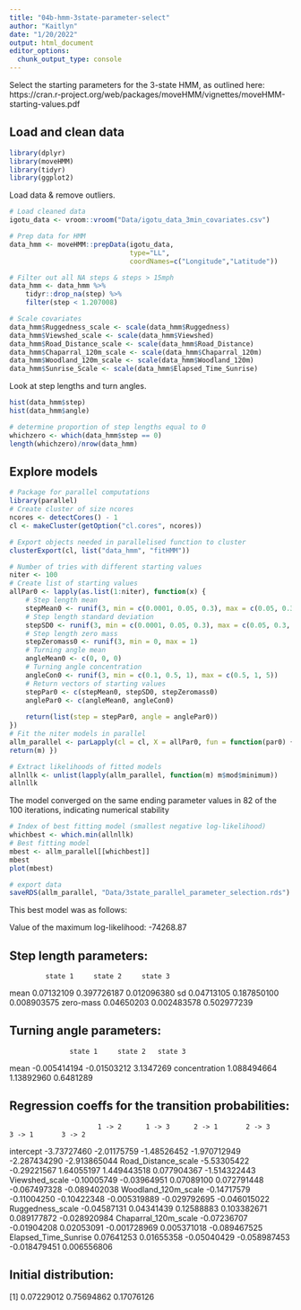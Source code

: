 ```yaml
---
title: "04b-hmm-3state-parameter-select"
author: "Kaitlyn"
date: "1/20/2022"
output: html_document
editor_options: 
  chunk_output_type: console
---
```


Select the starting parameters for the 3-state HMM, as outlined here:
https://cran.r-project.org/web/packages/moveHMM/vignettes/moveHMM-starting-values.pdf

## Load and clean data

```r
library(dplyr)
library(moveHMM)
library(tidyr)
library(ggplot2)
```

Load data & remove outliers.
```r
# Load cleaned data
igotu_data <- vroom::vroom("Data/igotu_data_3min_covariates.csv")

# Prep data for HMM
data_hmm <- moveHMM::prepData(igotu_data, 
                              type="LL", 
                              coordNames=c("Longitude","Latitude"))

# Filter out all NA steps & steps > 15mph
data_hmm <- data_hmm %>% 
    tidyr::drop_na(step) %>% 
    filter(step < 1.207008)

# Scale covariates
data_hmm$Ruggedness_scale <- scale(data_hmm$Ruggedness)
data_hmm$Viewshed_scale <- scale(data_hmm$Viewshed)
data_hmm$Road_Distance_scale <- scale(data_hmm$Road_Distance)
data_hmm$Chaparral_120m_scale <- scale(data_hmm$Chaparral_120m)
data_hmm$Woodland_120m_scale <- scale(data_hmm$Woodland_120m)
data_hmm$Sunrise_Scale <- scale(data_hmm$Elapsed_Time_Sunrise)
```

Look at step lengths and turn angles.
```r
hist(data_hmm$step)
hist(data_hmm$angle)

# determine proportion of step lengths equal to 0
whichzero <- which(data_hmm$step == 0)
length(whichzero)/nrow(data_hmm)
```



## Explore models
```r
# Package for parallel computations
library(parallel)
# Create cluster of size ncores
ncores <- detectCores() - 1
cl <- makeCluster(getOption("cl.cores", ncores))

# Export objects needed in parallelised function to cluster 
clusterExport(cl, list("data_hmm", "fitHMM"))

# Number of tries with different starting values
niter <- 100
# Create list of starting values
allPar0 <- lapply(as.list(1:niter), function(x) { 
    # Step length mean
    stepMean0 <- runif(3, min = c(0.0001, 0.05, 0.3), max = c(0.05, 0.3, 1.4))
    # Step length standard deviation
    stepSD0 <- runif(3, min = c(0.0001, 0.05, 0.3), max = c(0.05, 0.3, 1.4))
    # Step length zero mass
    stepZeromass0 <- runif(3, min = 0, max = 1)
    # Turning angle mean
    angleMean0 <- c(0, 0, 0)
    # Turning angle concentration
    angleCon0 <- runif(3, min = c(0.1, 0.5, 1), max = c(0.5, 1, 5))
    # Return vectors of starting values
    stepPar0 <- c(stepMean0, stepSD0, stepZeromass0)
    anglePar0 <- c(angleMean0, angleCon0)
    
    return(list(step = stepPar0, angle = anglePar0))
})
# Fit the niter models in parallel
allm_parallel <- parLapply(cl = cl, X = allPar0, fun = function(par0) { m <- fitHMM(data = data_hmm, nbStates = 3, stepPar0 = par0$step, anglePar0 = par0$angle, formula = ~Road_Distance_scale + Viewshed_scale + Woodland_120m_scale + Ruggedness_scale + Chaparral_120m_scale + Elapsed_Time_Sunrise)
return(m) })

# Extract likelihoods of fitted models
allnllk <- unlist(lapply(allm_parallel, function(m) m$mod$minimum))
allnllk
```

The model converged on the same ending parameter values in 82 of the 100 iterations, indicating numerical stability

```r
# Index of best fitting model (smallest negative log-likelihood)
whichbest <- which.min(allnllk)
# Best fitting model
mbest <- allm_parallel[[whichbest]]
mbest
plot(mbest)

# export data
saveRDS(allm_parallel, "Data/3state_parallel_parameter_selection.rds")
```

This best model was as follows:

Value of the maximum log-likelihood: -74268.87 

Step length parameters:
----------------------
             state 1     state 2     state 3
mean      0.07132109 0.397726187 0.012096380
sd        0.04713105 0.187850100 0.008903575
zero-mass 0.04650203 0.002483578 0.502977239

Turning angle parameters:
------------------------
                   state 1     state 2   state 3
mean          -0.005414194 -0.01503212 3.1347269
concentration  1.088494664  1.13892960 0.6481289

Regression coeffs for the transition probabilities:
--------------------------------------------------
                          1 -> 2      1 -> 3      2 -> 1       2 -> 3       3 -> 1       3 -> 2
intercept            -3.73727460 -2.01175759 -1.48526452 -1.970712949 -2.287434290 -2.913865044
Road_Distance_scale  -5.53305422 -0.29221567  1.64055197  1.449443518  0.077904367 -1.514322443
Viewshed_scale       -0.10005749 -0.03964951  0.07089100  0.072791448 -0.067497328 -0.089402038
Woodland_120m_scale  -0.14717579 -0.11004250 -0.10422348 -0.005319889 -0.029792695 -0.046015022
Ruggedness_scale     -0.04587131  0.04341439  0.12588883  0.103382671  0.089177872 -0.028920984
Chaparral_120m_scale -0.07236707 -0.01904208  0.02053091 -0.001728969  0.005371018 -0.089467525
Elapsed_Time_Sunrise  0.07641253  0.01655358 -0.05040429 -0.058987453 -0.018479451  0.006556806

Initial distribution:
--------------------
[1] 0.07229012 0.75694862 0.17076126